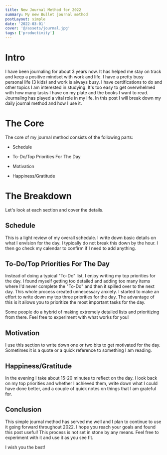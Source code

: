 ```yaml
---
title: New Journal Method for 2022
summary: My new Bullet journal method
postLayout: simple
date: '2022-03-01'
cover: '@/assets/journal.jpg'
tags: ['productivity']
---
```

# Intro

I have been journaling for about 3 years now. It has helped me stay on track and keep a positive mindset with work and life. I have a pretty busy personal life (3 kids) and work is always busy. I have certifications to do and other topics I am interested in studying. It's too easy to get overwhelmed with how many tasks I have on my plate and the books I want to read. Journaling has played a vital role in my life. In this post I will break down my daily journal method and how I use it.

# The Core

The core of my journal method consists of the following parts:

* Schedule
    
* To-Do/Top Priorities For The Day
    
* Motivation
    
* Happiness/Gratitude
    

# The Breakdown

Let's look at each section and cover the details.

## Schedule

This is a light review of my overall schedule. I write down basic details on what I envision for the day. I typically do not break this down by the hour. I then go check my calendar to confirm if I need to add anything.

## To-Do/Top Priorities For The Day

Instead of doing a typical "To-Do" list, I enjoy writing my top priorities for the day. I found myself getting too detailed and adding too many items where I'd never complete the "To-Do" and then it spilled over to the next day. This whole process created unnecessary anxiety. I started to make an effort to write down my top three priorities for the day. The advantage of this is it allows you to prioritize the most important tasks for the day.

Some people do a hybrid of making extremely detailed lists and prioritizing from there. Feel free to experiment with what works for you!

## Motivation

I use this section to write down one or two bits to get motivated for the day. Sometimes it is a quote or a quick reference to something I am reading.

## Happiness/Gratitude

In the evening I take about 15-20 minutes to reflect on the day. I look back on my top priorities and whether I achieved them, write down what I could have done better, and a couple of quick notes on things that I am grateful for.

## Conclusion

This simple journal method has served me well and I plan to continue to use it going forward throughout 2022. I hope you reach your goals and found this post useful! This process is not set in stone by any means. Feel free to experiment with it and use it as you see fit.

I wish you the best!